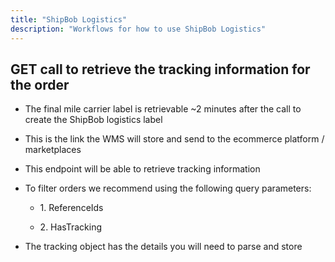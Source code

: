 ```yaml
---
title: "ShipBob Logistics"
description: "Workflows for how to use ShipBob Logistics"
---
```


## GET call to retrieve the tracking information for the order

* The final mile carrier label is retrievable \~2 minutes after the call to create the ShipBob logistics label

* This is the link the WMS will store and send to the ecommerce platform / marketplaces

* This endpoint will be able to retrieve tracking information

* To filter orders we recommend using the following query parameters:&#x20;

  * 1\. ReferenceIds

  * 2\. HasTracking

* The tracking object has the details you will need to parse and store